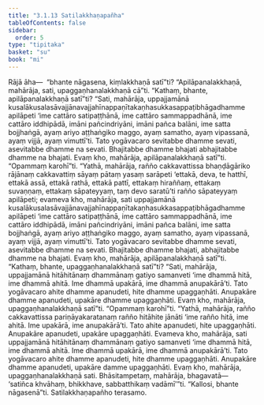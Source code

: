 ```yaml
---
title: "3.1.13 Satilakkhaṇapañha"
tableOfContents: false
sidebar:
  order: 5
type: "tipitaka"
basket: "su"
book: "mi"
---
```



<DynamicBreadcrumb />

<Division number="36" book="mi">

<Paragraph number="157" book="mi">
Rājā āha—  “bhante nāgasena, kiṃlakkhaṇā satī”ti? “Apilāpanalakkhaṇā, mahārāja, sati, upaggaṇhanalakkhaṇā cā”ti. “Kathaṃ, bhante, apilāpanalakkhaṇā satī”ti? “Sati, mahārāja, uppajjamānā kusalākusalasāvajjānavajjahīnappaṇītakaṇhasukkasappaṭibhāgadhamme apilāpeti ‘ime cattāro satipaṭṭhānā, ime cattāro sammappadhānā, ime cattāro iddhipādā, imāni pañcindriyāni, imāni pañca balāni, ime satta bojjhaṅgā, ayaṃ ariyo aṭṭhaṅgiko maggo, ayaṃ samatho, ayaṃ vipassanā, ayaṃ vijjā, ayaṃ vimuttī’ti. Tato yogāvacaro sevitabbe dhamme sevati, asevitabbe dhamme na sevati. Bhajitabbe dhamme bhajati abhajitabbe dhamme na bhajati. Evaṃ kho, mahārāja, apilāpanalakkhaṇā satī”ti.
</Paragraph>

<Paragraph number="158" book="mi">
“Opammaṃ karohī”ti. “Yathā, mahārāja, rañño cakkavattissa bhaṇḍāgāriko rājānaṃ cakkavattiṃ sāyaṃ pātaṃ yasaṃ sarāpeti ‘ettakā, deva, te hatthī, ettakā assā, ettakā rathā, ettakā pattī, ettakaṃ hiraññaṃ, ettakaṃ suvaṇṇaṃ, ettakaṃ sāpateyyaṃ, taṃ devo saratū’ti rañño sāpateyyaṃ apilāpeti; evameva kho, mahārāja, sati uppajjamānā kusalākusalasāvajjānavajjahīnappaṇītakaṇhasukkasappaṭibhāgadhamme apilāpeti ‘ime cattāro satipaṭṭhānā, ime cattāro sammappadhānā, ime cattāro iddhipādā, imāni pañcindriyāni, imāni pañca balāni, ime satta bojjhaṅgā, ayaṃ ariyo aṭṭhaṅgiko maggo, ayaṃ samatho, ayaṃ vipassanā, ayaṃ vijjā, ayaṃ vimuttī’ti. Tato yogāvacaro sevitabbe dhamme sevati, asevitabbe dhamme na sevati. Bhajitabbe dhamme bhajati, abhajitabbe dhamme na bhajati. Evaṃ kho, mahārāja, apilāpanalakkhaṇā satī”ti.
</Paragraph>

<Paragraph number="159" book="mi">
“Kathaṃ, bhante, upaggaṇhanalakkhaṇā satī”ti? “Sati, mahārāja, uppajjamānā hitāhitānaṃ dhammānaṃ gatiyo samanveti ‘ime dhammā hitā, ime dhammā ahitā. Ime dhammā upakārā, ime dhammā anupakārā’ti. Tato yogāvacaro ahite dhamme apanudeti, hite dhamme upaggaṇhāti. Anupakāre dhamme apanudeti, upakāre dhamme upaggaṇhāti. Evaṃ kho, mahārāja, upaggaṇhanalakkhaṇā satī”ti.
</Paragraph>

<Paragraph number="160" book="mi">
“Opammaṃ karohī”ti. “Yathā, mahārāja, rañño cakkavattissa pariṇāyakaratanaṃ rañño hitāhite jānāti ‘ime rañño hitā, ime ahitā. Ime upakārā, ime anupakārā’ti. Tato ahite apanudeti, hite upaggaṇhāti. Anupakāre apanudeti, upakāre upaggaṇhāti. Evameva kho, mahārāja, sati uppajjamānā hitāhitānaṃ dhammānaṃ gatiyo samanveti ‘ime dhammā hitā, ime dhammā ahitā. Ime dhammā upakārā, ime dhammā anupakārā’ti. Tato yogāvacaro ahite dhamme apanudeti, hite dhamme upaggaṇhāti. Anupakāre dhamme apanudeti, upakāre damme upaggaṇhāti. Evaṃ kho, mahārāja, upaggaṇhanalakkhaṇā sati. Bhāsitampetaṃ, mahārāja, bhagavatā—  ‘satiñca khvāhaṃ, bhikkhave, sabbatthikaṃ vadāmī’”ti.
</Paragraph>

<Paragraph number="161" book="mi">
“Kallosi, bhante nāgasenā”ti.

</Paragraph>
</Division>

<Paragraph number="162" type="center" book="mi">
Satilakkhaṇapañho terasamo.
</Paragraph>